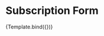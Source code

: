 <!--- Search.stories.mdx -->


<Meta title="Forms/Subscription" component={Subscription} />

# Subscription Form 

<!--- This is your Story template function, shown here in React -->


<Story name="Default" args={{}}>
  {Template.bind({})}
</Story>
